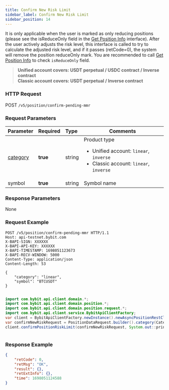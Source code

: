 ```yaml
---
title: Confirm New Risk Limit
sidebar_label: Confirm New Risk Limit
sidebar_position: 14
---
```

It is only applicable when the user is marked as only reducing positions (please see the isReduceOnly field in
the [Get Position Info](/v5/position#) interface). After the user actively adjusts the risk level, this interface
is called to try to calculate the adjusted risk level, and if it passes (retCode=0), the system will remove the position reduceOnly mark.
You are recommended to call [Get Position Info](/v5/position#) to check `isReduceOnly` field.
> **Unified account covers: USDT perpetual / USDC contract / Inverse contract**<br/>
> **Classic account covers: USDT perpetual / Inverse contract**

### HTTP Request
POST `/v5/position/confirm-pending-mmr`

### Request Parameters
| Parameter | Required | Type | Comments|
|:----- |:-------|:-----|------ |
|[category](../enum#category) |**true** |string |Product type <ul><li>Unified account: `linear`, `inverse`</li><li>Classic account: `linear`, `inverse`</li></ul>|
|symbol |**true** |string |Symbol name|

### Response Parameters
None

### Request Example

<Tabs groupId="programming-languages">
<TabItem value="http" label="HTTP">

```http
POST /v5/position/confirm-pending-mmr HTTP/1.1
Host: api-testnet.bybit.com
X-BAPI-SIGN: XXXXXX
X-BAPI-API-KEY: XXXXXX
X-BAPI-TIMESTAMP: 1698051123673
X-BAPI-RECV-WINDOW: 5000
Content-Type: application/json
Content-Length: 53

{
    "category": "linear",
    "symbol": "BTCUSDT"
}
```

</TabItem>
<TabItem value="python" label="Python">

```python

```

</TabItem>
<TabItem value="java" label="Java">

```java
import com.bybit.api.client.domain.*;
import com.bybit.api.client.domain.position.*;
import com.bybit.api.client.domain.position.request.*;
import com.bybit.api.client.service.BybitApiClientFactory;
var client = BybitApiClientFactory.newInstance().newAsyncPositionRestClient();
var confirmNewRiskRequest = PositionDataRequest.builder().category(CategoryType.LINEAR).symbol("BTCUSDT").build();
client.confirmPositionRiskLimit(confirmNewRiskRequest, System.out::println);
```

</TabItem>
<TabItem value="Node" label="Node.js">

```n4js

```

</TabItem>
</Tabs>

### Response Example

```json
{
    "retCode": 0,
    "retMsg": "OK",
    "result": {},
    "retExtInfo": {},
    "time": 1698051124588
}
```

